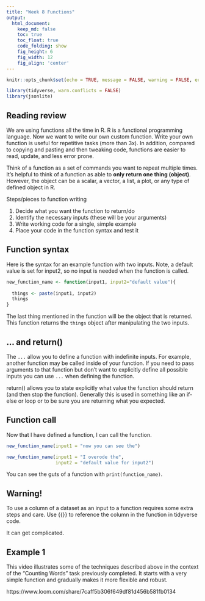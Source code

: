 ```yaml
---
title: "Week 8 Functions"
output: 
  html_document:  
    keep_md: false
    toc: true
    toc_float: true
    code_folding: show
    fig_height: 6
    fig_width: 12
    fig_align: 'center'
---
```


```r
knitr::opts_chunk$set(echo = TRUE, message = FALSE, warning = FALSE, error = TRUE)

```

```r
library(tidyverse, warn.conflicts = FALSE)
library(jsonlite)
```

## Reading review

We are using functions all the time in R. R is a functional programming language. Now we want to write our own custom function. Write your own function is useful for repetitive tasks (more than 3x). In addition, compared to copying and pasting and then tweaking code, functions are easier to read, update, and less error prone.

Think of a function as a set of commands you want to repeat multiple times. It's helpful to think of a function as able to **only return one thing (object)**. However, the object can be a scalar, a vector, a list, a plot, or any type of defined object in R.

Steps/pieces to function writing

1.    Decide what you want the function to return/do
2.    Identify the necessary inputs (these will be your arguments)
3.    Write working code for a single, simple example
4.    Place your code in the function syntax and test it

## Function syntax

Here is the syntax for an example function with two inputs. Note, a default value is set for input2, so no input is needed when the function is called.

```r

new_function_name <- function(input1, input2="default value"){
  
  things <- paste(input1, input2)
  things
}
```

The last thing mentioned in the function will be the object that is returned. This function returns the `things` object after manipulating the two inputs.

## ... and return()

The `...` allow you to define a function with indefinite inputs. For example, another function may be called inside of your function. If you need to pass arguments to that function but don't want to explicitly define all possible inputs you can use `...` when defining the function.

return() allows you to state explicitly what value the function should return (and then stop the function). Generally this is used in something like an if-else or loop or to be sure you are returning what you expected.

## Function call

Now that I have defined a function, I can call the function.

```r
new_function_name(input1 = "now you can see the")

new_function_name(input1 = "I overode the", 
                  input2 = "default value for input2")
```

You can see the guts of a function with `print(function_name)`.

## Warning!

To use a column of a dataset as an input to a function requires some extra steps and care. Use {{}} to reference the column in the function in tidyverse code.

It can get complicated.

## Example 1

This video illustrates some of the techniques described above in the context of the "Counting Words" task previously completed. It starts with a very simple function and gradually makes it more flexible and robust.

https://www.loom.com/share/7caff5b306f649df81d456b581fb0134
